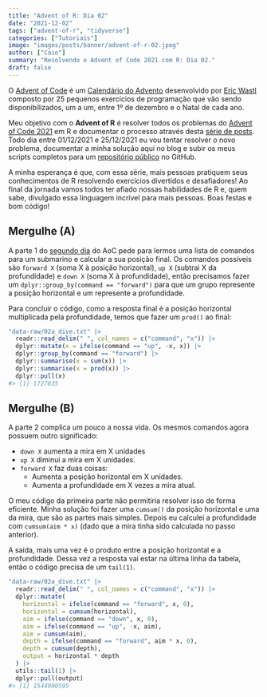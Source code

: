 ```yaml
---
title: "Advent of R: Dia 02"
date: "2021-12-02"
tags: ["advent-of-r", "tidyverse"]
categories: ["Tutoriais"]
image: "images/posts/banner/advent-of-r-02.jpeg"
author: ["Caio"]
summary: "Resolvendo o Advent of Code 2021 com R: Dia 02."
draft: false
---
```


O [Advent of Code](https://adventofcode.com) é um
[Calendário do Advento](https://pt.wikipedia.org/wiki/Calend%C3%A1rio_do_Advento)
desenvolvido por [Eric Wastl](https://github.com/topaz) composto por 25
pequenos exercícios de programação que vão sendo disponibilizados, um a um,
entre 1º de dezembro e o Natal de cada ano.

Meu objetivo com o **Advent of R** é resolver todos os problemas do
[Advent of Code 2021](https://adventofcode.com/2021) em R e documentar o
processo através desta
[série de posts](https://blog.curso-r.com/tags/advent-of-r/). Todo dia entre
01/12/2021 e 25/12/2021 eu vou tentar resolver o novo problema, documentar a
minha solução aqui no blog e subir os meus scripts completos para um
[repositório público](https://github.com/curso-r/advent-of-r) no GitHub.

A minha esperança é que, com essa série, mais pessoas pratiquem seus
conhecimentos de R resolvendo exercícios divertidos e desafiadores! Ao final
da jornada vamos todos ter afiado nossas habilidades de R e, quem sabe,
divulgado essa linguagem incrível para mais pessoas. Boas festas e bom código!

## Mergulhe (A)

A parte 1 do [segundo dia](https://adventofcode.com/2021/day/2) do AoC pede para
lermos uma lista de comandos para um submarino e calcular a sua posição final.
Os comandos possíveis são `forward X` (soma X à posição horizontal), `up X`
(subtrai X da profundidade) e `down X` (soma X à profundidade), então precisamos
fazer um `dplyr::group_by(command == "forward")` para que um grupo represente
a posição horizontal e um represente a profundidade.

Para concluir o código, como a resposta final é a posição horizontal
multiplicada pela profundidade, temos que fazer um `prod()` ao final:

```r
"data-raw/02a_dive.txt" |>
  readr::read_delim(" ", col_names = c("command", "x")) |>
  dplyr::mutate(x = ifelse(command == "up", -x, x)) |>
  dplyr::group_by(command == "forward") |>
  dplyr::summarise(x = sum(x)) |>
  dplyr::summarise(x = prod(x)) |>
  dplyr::pull(x)
#> [1] 1727835
```

## Mergulhe (B)

A parte 2 complica um pouco a nossa vida. Os mesmos comandos agora possuem outro
significado:

- `down X` aumenta a mira em X unidades
- `up X` diminui a mira em X unidades.
- `forward X` faz duas coisas:
  - Aumenta a posição horizontal em X unidades.
  - Aumenta a profundidade em X vezes a mira atual.

O meu código da primeira parte não permitiria resolver isso de forma eficiente.
Minha solução foi fazer uma `cumsum()` da posição horizontal e uma da mira, que
são as partes mais simples. Depois eu calculei a profundidade com
`cumsum(aim * x)` (dado que a mira tinha sido calculada no passo anterior).

A saída, mais uma vez é o produto entre a posição horizontal e a profundidade.
Dessa vez a resposta vai estar na última linha da tabela, então o código precisa
de um `tail(1)`.

```r
"data-raw/02a_dive.txt" |>
  readr::read_delim(" ", col_names = c("command", "x")) |>
  dplyr::mutate(
    horizontal = ifelse(command == "forward", x, 0),
    horizontal = cumsum(horizontal),
    aim = ifelse(command == "down", x, 0),
    aim = ifelse(command == "up", -x, aim),
    aim = cumsum(aim),
    depth = ifelse(command == "forward", aim * x, 0),
    depth = cumsum(depth),
    output = horizontal * depth
  ) |>
  utils::tail(1) |>
  dplyr::pull(output)
#> [1] 1544000595
```
